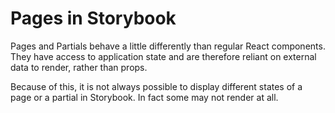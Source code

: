 <Meta title="page/Introduction" />

# Pages in Storybook

Pages and Partials behave a little differently than regular React components. They have access to application state and are therefore
reliant on external data to render, rather than props.

Because of this, it is not always possible to display different states of a page or a partial in Storybook. In fact some may not render at all.
